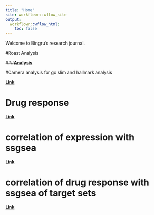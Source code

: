 ```yaml
---
title: "Home"
site: workflowr::wflow_site
output:
  workflowr::wflow_html:
    toc: false
---
```


Welcome to Bingru's research journal.  

#Roast Analysis

###**[Analysis](first-analysis.html)** 

#Camera analysis for go slim and hallmark analysis

**[Link](gene_set_analysis.html)** 

# Drug response
**[Link](drugresponse.html)**

# correlation of expression with ssgsea
**[Link](correlation_analysis.html)**

# correlation of drug response with ssgsea of target sets
**[Link](drugcorr.html)**
